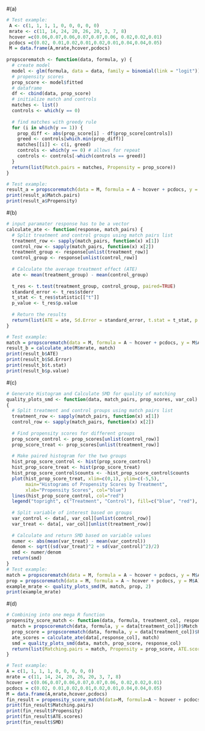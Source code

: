 
#(a)
```{r}
# Test example:
 A <- c(1, 1, 1, 1, 0, 0, 0, 0, 0)
 mrate <- c(11, 14, 24, 20, 26, 20, 3, 7, 8)
 hcover =c(0.06,0.07,0.06,0.07,0.07,0.06, 0.02,0.02,0.01)
 pcdocs =c(0.02, 0.01,0.02,0.01,0.02,0.01,0.04,0.04,0.05)
 M = data.frame(A,mrate,hcover,pcdocs)
 
propscorematch <- function(data, formula, y) {
  # create model
  model <- glm(formula, data = data, family = binomial(link = "logit"))
  # propensity scores
  prop_score <- model$fitted
  # dataframe
  df <- cbind(data, prop_score)
  # initialize match and controls
  matches <- list()
  controls <- which(y == 0)
  
  # find matches with greedy rule
  for (i in which(y == 1)) {
    prop_diff <- abs(prop_score[i] - df$prop_score[controls])
    greed <- controls[which.min(prop_diff)]
    matches[[i]] <- c(i, greed)
    controls <- which(y == 0) # allows for repeat
    controls <- controls[-which(controls == greed)]
  }
  return(list(Match.pairs = matches, Propensity = prop_score))
}

# Test example:
result_a = propscorematch(data = M, formula = A ~ hcover + pcdocs, y = M$A)
print(result_a$Match.pairs)
print(result_a$Propensity)
```

#(b)
```{r}
# input paramater response has to be a vector
calculate_ate <- function(response, match_pairs) {
  # Split treatment and control groups using match pairs list
  treatment_row <- sapply(match_pairs, function(x) x[1])
  control_row <- sapply(match_pairs, function(x) x[2])
  treatment_group <- response[unlist(treatment_row)]
  control_group <- response[unlist(control_row)]
  
  # Calculate the average treatment effect (ATE)
  ate <- mean(treatment_group) - mean(control_group)
  
  t_res <- t.test(treatment_group, control_group, paired=TRUE)
  standard_error <- t_res$stderr
  t_stat <- t_res$statistic[["t"]]
  p_value <- t_res$p.value
  
  # Return the results
  return(list(ATE = ate, Sd.Error = standard_error, t.stat = t_stat, p.value = p_value))
}

# Test example:
match = propscorematch(data = M, formula = A ~ hcover + pcdocs, y = M$A)$Match.pairs
result_b = calculate_ate(M$mrate, match)
print(result_b$ATE)
print(result_b$Sd.Error)
print(result_b$t.stat)
print(result_b$p.value)

```

#(c)
```{r}
# Generate Histogram and Calculate SMD for quality of matching
quality_plots_smd <- function(data, match_pairs, prop_scores, var_col)
{
  # Split treatment and control groups using match pairs list
  treatment_row <- sapply(match_pairs, function(x) x[1])
  control_row <- sapply(match_pairs, function(x) x[2])
  
  # Find propensity scores for different groups
  prop_score_control <- prop_scores[unlist(control_row)]
  prop_score_treat <- prop_scores[unlist(treatment_row)]
  
  # Make paired histogram for the two groups
  hist_prop_score_control <- hist(prop_score_control)
  hist_prop_score_treat <- hist(prop_score_treat)
  hist_prop_score_control$counts <- -hist_prop_score_control$counts
  plot(hist_prop_score_treat, xlim=c(0,1), ylim=c(-5,5),
       main="Histograms of Propensity Scores by Treatment",
       xlab="Propensity Scores", col="blue")
  lines(hist_prop_score_control, col="red")
  legend("topright", c("Treatment", "Control"), fill=c("blue", "red"), cex=0.5)
  
  # Split variable of interest based on groups
  var_control <- data[, var_col][unlist(control_row)]
  var_treat <- data[, var_col][unlist(treatment_row)]
  
  # Calculate and return SMD based on variable values
  numer <- abs(mean(var_treat) - mean(var_control))
  denom <- sqrt((sd(var_treat)^2 + sd(var_control)^2)/2)
  smd <- numer/denom
  return(smd)
}
# Test example:
match = propscorematch(data = M, formula = A ~ hcover + pcdocs, y = M$A)$Match.pairs
prop = propscorematch(data = M, formula = A ~ hcover + pcdocs, y = M$A)$Propensity
example_mrate <- quality_plots_smd(M, match, prop, 2)
print(example_mrate)
```

#(d)
```{r}
# Combining into one mega R function
propensity_score_match <- function(data, formula, treatment_col, response_col) {
  match = propscorematch(data, formula, y = data[treatment_col])$Match.pairs
  prop_score = propscorematch(data, formula, y = data[treatment_col])$Propensity
  ate_scores = calculate_ate(data[,response_col], match)
  smd = quality_plots_smd(data, match, prop_score, response_col)
  return(list(Matching.pairs = match, Propensity = prop_score, ATE.scores = ate_scores, SMD = smd))
}

# Test example:
A = c(1, 1, 1, 1, 0, 0, 0, 0, 0)
mrate = c(11, 14, 24, 20, 26, 20, 3, 7, 8)
hcover = c(0.06,0.07,0.06,0.07,0.07,0.06, 0.02,0.02,0.01)
pcdocs = c(0.02, 0.01,0.02,0.01,0.02,0.01,0.04,0.04,0.05)
M = data.frame(A,mrate,hcover,pcdocs)
fin_result = propensity_score_match(data=M, formula=A ~ hcover + pcdocs, treatment_col = 1, response_col = 2)
print(fin_result$Matching.pairs)
print(fin_result$Propensity)
print(fin_result$ATE.scores)
print(fin_result$SMD)
```
